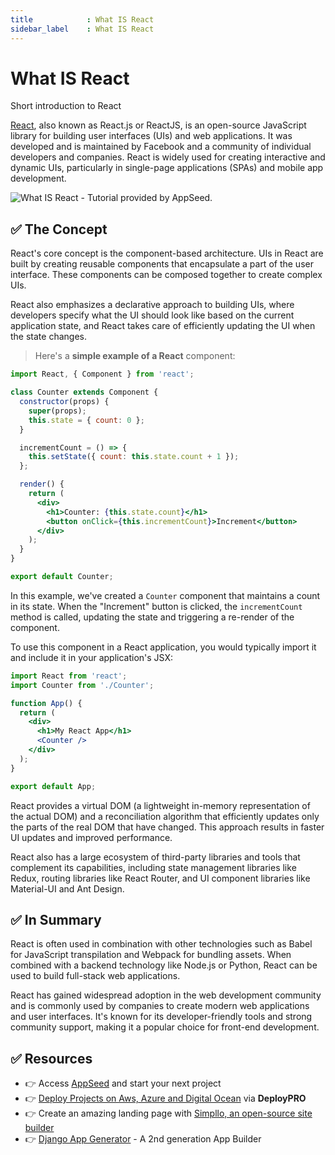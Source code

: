 ```yaml
---
title            : What IS React 
sidebar_label    : What IS React 
---
```


# What IS React

<SubHeading> Short introduction to React</SubHeading>

[React](https://react.dev/), also known as React.js or ReactJS, is an open-source JavaScript library for building user interfaces (UIs) and web applications. 
It was developed and is maintained by Facebook and a community of individual developers and companies. 
React is widely used for creating interactive and dynamic UIs, particularly in single-page applications (SPAs) and mobile app development.

![What IS React - Tutorial provided by AppSeed.](https://github-production-user-asset-6210df.s3.amazonaws.com/51070104/269202112-ef06b590-a818-4a2c-9fe2-0f861fa3172f.jpg)

## ✅ The Concept

React's core concept is the component-based architecture. UIs in React are built by creating reusable components that encapsulate a part of the user interface.
These components can be composed together to create complex UIs. 

React also emphasizes a declarative approach to building UIs, where developers specify what the UI should look like based on the current application state, 
and React takes care of efficiently updating the UI when the state changes.

> Here's a **simple example of a React** component:

```jsx
import React, { Component } from 'react';

class Counter extends Component {
  constructor(props) {
    super(props);
    this.state = { count: 0 };
  }

  incrementCount = () => {
    this.setState({ count: this.state.count + 1 });
  };

  render() {
    return (
      <div>
        <h1>Counter: {this.state.count}</h1>
        <button onClick={this.incrementCount}>Increment</button>
      </div>
    );
  }
}

export default Counter;
```

In this example, we've created a `Counter` component that maintains a count in its state. 
When the "Increment" button is clicked, the `incrementCount` method is called, updating the state and triggering a re-render of the component.

To use this component in a React application, you would typically import it and include it in your application's JSX:

```jsx
import React from 'react';
import Counter from './Counter';

function App() {
  return (
    <div>
      <h1>My React App</h1>
      <Counter />
    </div>
  );
}

export default App;
```

React provides a virtual DOM (a lightweight in-memory representation of the actual DOM) and a reconciliation algorithm that efficiently updates only the parts of the real DOM that have changed. 
This approach results in faster UI updates and improved performance.

React also has a large ecosystem of third-party libraries and tools that complement its capabilities, including state management libraries like Redux, routing libraries like React Router, 
and UI component libraries like Material-UI and Ant Design.

## ✅ In Summary

React is often used in combination with other technologies such as Babel for JavaScript transpilation and Webpack for bundling assets. 
When combined with a backend technology like Node.js or Python, React can be used to build full-stack web applications.

React has gained widespread adoption in the web development community and is commonly used by companies to create modern web applications and user interfaces. 
It's known for its developer-friendly tools and strong community support, making it a popular choice for front-end development.

## ✅ Resources 

- 👉 Access [AppSeed](https://appseed.us/) and start your next project
- 👉 [Deploy Projects on Aws, Azure and Digital Ocean](https://www.docs.deploypro.dev/) via **DeployPRO**
- 👉 Create an amazing landing page with [Simpllo, an open-source site builder](https://www.simpllo.com/)
- 👉 [Django App Generator](https://app-generator.dev/django/) - A 2nd generation App Builder
